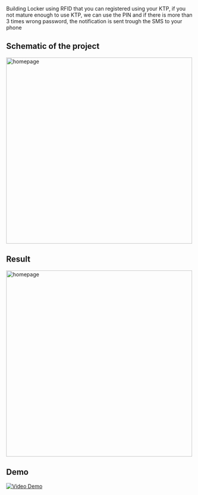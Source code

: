Building Locker using RFID that you can registered using your KTP, if you not mature enough to use KTP, we can use the PIN and if there is more than 3 times wrong password, the notification is sent trough the SMS to your phone

## Schematic of the project

<img
  src="https://github.com/Xyedo/locker-using-RFID/blob/main/assets/diagram.jpg?raw=true"
  width="500"
  alt="homepage"
/>

## Result

<img
  src="https://github.com/Xyedo/locker-using-RFID/blob/main/assets/built.jpg?raw=true"
  width="500"
  alt="homepage"
/>

## Demo

<div>

[![Video Demo](https://img.youtube.com/vi/SPxeKqHyyd8/maxresdefault.jpg)](https://youtube.com/shorts/SPxeKqHyyd8)

</div>
